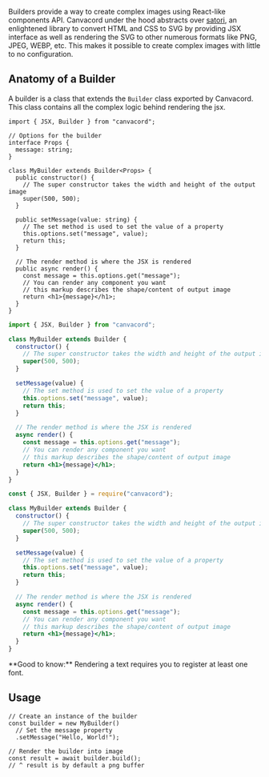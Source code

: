 Builders provide a way to create complex images using React-like components API. Canvacord under the hood abstracts over [satori](https://github.com/vercel/satori), an enlightened library to convert HTML and CSS to SVG by providing JSX interface as well as rendering the SVG to other numerous formats like PNG, JPEG, WEBP, etc. This makes it possible to create complex images with little to no configuration.

## Anatomy of a Builder

A builder is a class that extends the `Builder` class exported by Canvacord. This class contains all the complex logic behind rendering the jsx.

<CodeGroup>

```tsx TypeScript
import { JSX, Builder } from "canvacord";

// Options for the builder
interface Props {
  message: string;
}

class MyBuilder extends Builder<Props> {
  public constructor() {
    // The super constructor takes the width and height of the output image
    super(500, 500);
  }

  public setMessage(value: string) {
    // The set method is used to set the value of a property
    this.options.set("message", value);
    return this;
  }

  // The render method is where the JSX is rendered
  public async render() {
    const message = this.options.get("message");
    // You can render any component you want
    // this markup describes the shape/content of output image
    return <h1>{message}</h1>;
  }
}
```

```jsx ES Modules
import { JSX, Builder } from "canvacord";

class MyBuilder extends Builder {
  constructor() {
    // The super constructor takes the width and height of the output image
    super(500, 500);
  }

  setMessage(value) {
    // The set method is used to set the value of a property
    this.options.set("message", value);
    return this;
  }

  // The render method is where the JSX is rendered
  async render() {
    const message = this.options.get("message");
    // You can render any component you want
    // this markup describes the shape/content of output image
    return <h1>{message}</h1>;
  }
}
```

```jsx CommonJS
const { JSX, Builder } = require("canvacord");

class MyBuilder extends Builder {
  constructor() {
    // The super constructor takes the width and height of the output image
    super(500, 500);
  }

  setMessage(value) {
    // The set method is used to set the value of a property
    this.options.set("message", value);
    return this;
  }

  // The render method is where the JSX is rendered
  async render() {
    const message = this.options.get("message");
    // You can render any component you want
    // this markup describes the shape/content of output image
    return <h1>{message}</h1>;
  }
}
```

</CodeGroup>

<Note>
  **Good to know:** Rendering a text requires you to register at least one font.
</Note>

## Usage

```tsx
// Create an instance of the builder
const builder = new MyBuilder()
  // Set the message property
  .setMessage("Hello, World!");

// Render the builder into image
const result = await builder.build();
// ^ result is by default a png buffer
```
